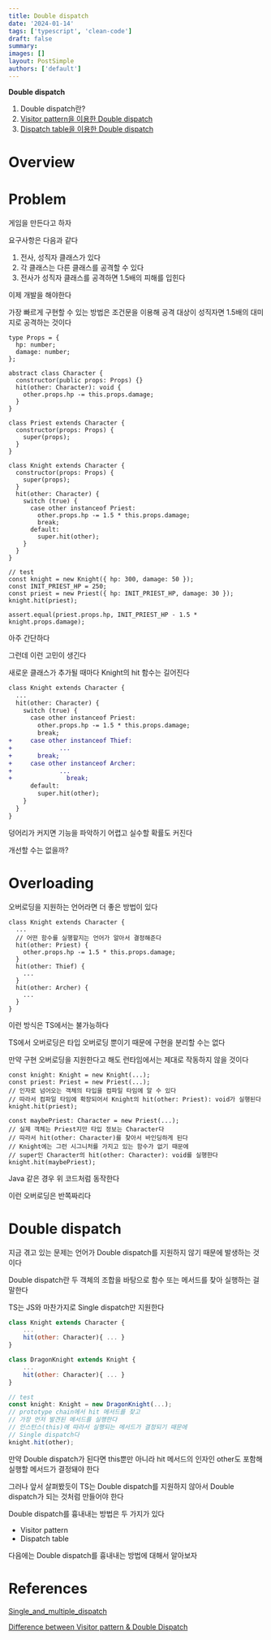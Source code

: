 ```yaml
---
title: Double dispatch
date: '2024-01-14'
tags: ['typescript', 'clean-code']
draft: false
summary:
images: []
layout: PostSimple
authors: ['default']
---
```


**Double dispatch**

1. Double dispatch란?
2. [Visitor pattern을 이용한 Double dispatch](double-dispatch-using-visitor-pattern)
3. [Dispatch table을 이용한 Double dispatch](double-dispatch-using-dispatch-table)

# Overview

<TOCInline toc={props.toc} exclude="Overview" toHeading={2} />

# Problem

게임을 만든다고 하자

요구사항은 다음과 같다

1. 전사, 성직자 클래스가 있다
2. 각 클래스는 다른 클래스를 공격할 수 있다
3. 전사가 성직자 클래스를 공격하면 1.5배의 피해를 입힌다

이제 개발을 해야한다

가장 빠르게 구현할 수 있는 방법은 조건문을 이용해 공격 대상이 성직자면 1.5배의 대미지로 공격하는 것이다

```tsx
type Props = {
  hp: number;
  damage: number;
};

abstract class Character {
  constructor(public props: Props) {}
  hit(other: Character): void {
    other.props.hp -= this.props.damage;
  }
}

class Priest extends Character {
  constructor(props: Props) {
    super(props);
  }
}

class Knight extends Character {
  constructor(props: Props) {
    super(props);
  }
  hit(other: Character) {
    switch (true) {
      case other instanceof Priest:
        other.props.hp -= 1.5 * this.props.damage;
        break;
      default:
        super.hit(other);
    }
  }
}

// test
const knight = new Knight({ hp: 300, damage: 50 });
const INIT_PRIEST_HP = 250;
const priest = new Priest({ hp: INIT_PRIEST_HP, damage: 30 });
knight.hit(priest);

assert.equal(priest.props.hp, INIT_PRIEST_HP - 1.5 * knight.props.damage);
```

아주 간단하다

그런데 이런 고민이 생긴다

새로운 클래스가 추가될 때마다 Knight의 hit 함수는 길어진다

```diff
class Knight extends Character {
  ...
  hit(other: Character) {
    switch (true) {
      case other instanceof Priest:
        other.props.hp -= 1.5 * this.props.damage;
        break;
+     case other instanceof Thief:
+			  ...
+       break;
+     case other instanceof Archer:
+			  ...
+				break;
      default:
        super.hit(other);
    }
  }
}
```

덩어리가 커지면 기능을 파악하기 어렵고 실수할 확률도 커진다

개선할 수는 없을까?

# Overloading

오버로딩을 지원하는 언어라면 더 좋은 방법이 있다

```tsx
class Knight extends Character {
  ...
  // 어떤 함수를 실행할지는 언어가 알아서 결정해준다
  hit(other: Priest) {
    other.props.hp -= 1.5 * this.props.damage;
  }
  hit(other: Thief) {
    ...
  }
  hit(other: Archer) {
    ...
  }
}
```

이런 방식은 TS에서는 불가능하다

TS에서 오버로딩은 타입 오버로딩 뿐이기 때문에 구현을 분리할 수는 없다

만약 구현 오버로딩을 지원한다고 해도 런타임에서는 제대로 작동하지 않을 것이다

```tsx
const knight: Knight = new Knight(...);
const priest: Priest = new Priest(...);
// 인자로 넘어오는 객체의 타입을 컴파일 타임에 알 수 있다
// 따라서 컴파일 타임에 확장되어서 Knight의 hit(other: Priest): void가 실행된다
knight.hit(priest);

const maybePriest: Character = new Priest(...);
// 실제 객체는 Priest지만 타입 정보는 Character다
// 따라서 hit(other: Character)를 찾아서 바인딩하게 된다
// Knight에는 그런 시그니처를 가지고 있는 함수가 없기 때문에
// super인 Character의 hit(other: Character): void를 실행한다
knight.hit(maybePriest);
```

Java 같은 경우 위 코드처럼 동작한다

이런 오버로딩은 반쪽짜리다

# Double dispatch

지금 겪고 있는 문제는 언어가 Double dispatch를 지원하지 않기 때문에 발생하는 것이다

Double dispatch란 두 객체의 조합을 바탕으로 함수 또는 메서드를 찾아 실행하는 걸 말한다

TS는 JS와 마찬가지로 Single dispatch만 지원한다

```jsx
class Knight extends Character {
    ...
    hit(other: Character){ ... }
}

class DragonKnight extends Knight {
    ...
    hit(other: Character){ ... }
}

// test
const knight: Knight = new DragonKnight(...);
// prototype chain에서 hit 메서드를 찾고
// 가장 먼저 발견된 메서드를 실행한다
// 인스턴스(this)에 따라서 실행되는 메서드가 결정되기 때문에
// Single dispatch다
knight.hit(other);
```

만약 Double dispatch가 된다면 this뿐만 아니라 hit 메서드의 인자인 other도 포함해 실행할 메서드가 결정돼야 한다

그러나 앞서 살펴봤듯이 TS는 Double dispatch를 지원하지 않아서 Double dispatch가 되는 것처럼 만들어야 한다

Double dispatch를 흉내내는 방법은 두 가지가 있다

- Visitor pattern
- Dispatch table

다음에는 Double dispatch를 흉내내는 방법에 대해서 알아보자

# References

[Single_and_multiple_dispatch](https://en.wikipedia.org/wiki/Dynamic_dispatch#Single_and_multiple_dispatch)

[Difference between Visitor pattern & Double Dispatch](https://stackoverflow.com/a/9818184)
